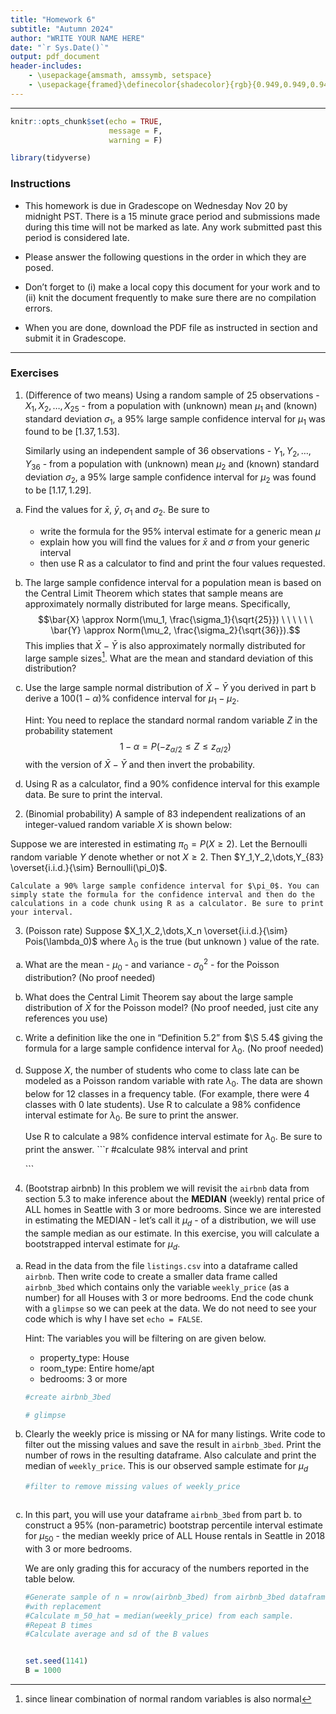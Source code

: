 ```yaml
---
title: "Homework 6"
subtitle: "Autumn 2024"
author: "WRITE YOUR NAME HERE"
date: "`r Sys.Date()`"
output: pdf_document
header-includes:
    - \usepackage{amsmath, amssymb, setspace}
    - \usepackage{framed}\definecolor{shadecolor}{rgb}{0.949,0.949,0.949}
---
```

\onehalfspacing

* * * 
```r
knitr::opts_chunk$set(echo = TRUE, 
                      message = F, 
                      warning = F)

library(tidyverse)

```



### Instructions

- This homework is due in Gradescope on Wednesday Nov 20 by midnight PST. There is a 15 minute grace period and submissions made during this time will not be marked as late. Any work submitted past this period is considered late.  

- Please answer the following questions in the order in which they are posed. 

- Don't forget to (i) make a local copy this document for your work and to (ii) knit the document frequently to make sure there are no compilation errors. 

- When you are done, download the PDF file as instructed in section and submit it in Gradescope. 

* * *



### Exercises 

1. (Difference of two means) Using a random sample of 25 observations - $X_1,X_2,\dots,X_{25}$ -  from a  population with (unknown) mean $\mu_1$ and (known) standard deviation $\sigma_1$, a 95\% large sample confidence interval for $\mu_1$ was found to be $[1.37, 1.53]$. 

   Similarly using an independent sample of 36 observations - $Y_1, Y_2, \dots, Y_{36}$ - from a population with (unknown) mean $\mu_2$ and (known) standard deviation $\sigma_2$, a 95\% large sample confidence interval for $\mu_2$ was found to be $[1.17, 1.29]$.

a. Find the values for $\bar{x}$, $\bar{y}$, $\sigma_1$ and $\sigma_2$. Be sure to 
   - write the formula for the 95\% interval estimate for a generic mean $\mu$ 
   - explain how you will find the values for $\bar{x}$ and $\sigma$ from your generic interval
   - then use R as a calculator to find and print the four values requested. 

b. The large sample confidence interval for a population mean is based on the Central Limit Theorem which states that sample means are approximately normally distributed for large means. Specifically, 
$$\bar{X} \approx Norm(\mu_1, \frac{\sigma_1}{\sqrt{25}}) \ \ \  \ \ \ \bar{Y} \approx Norm(\mu_2, \frac{\sigma_2}{\sqrt{36}}).$$
This implies that $\bar{X} - \bar{Y}$ is also approximately normally distributed for large sample sizes^[since linear combination of normal random variables is also normal]. What are the mean and standard deviation of this distribution? 


c. Use the large sample normal distribution of $\bar{X} - \bar{Y}$ you derived in part b derive a $100 ( 1-\alpha)$\% confidence interval for $\mu_1- \mu_2$. 

    Hint: You need to replace the standard normal random variable $Z$ in the probability statement
    $$1-\alpha = P\left( -z_{\alpha/2} \leq Z \leq z_{\alpha/2} \right)$$
    with the \emph{standardized} version of $\bar{X} - \bar{Y}$ and then invert the probability.
    
d. Using R as a calculator, find a 90\% confidence interval for this example data. Be sure to print the interval.


2. (Binomial probability) A sample of 83 independent realizations of an integer-valued random variable $X$ is shown below:
\begin{table}[h]
\centering
\begin{tabular}{ccccccc} \\ \hline
value & 0 & 1 & 2 & 3 & 4 & 5 \\ \hline
frequency & 13 & 18 & 23 & 15 & 6 & 8 \\ \hline
\end{tabular}
\end{table}

Suppose we are interested in estimating $\pi_0 = P(X \geq 2)$. Let the Bernoulli random variable $Y$ denote whether or not $X \geq 2$. Then $Y_1,Y_2,\dots,Y_{83} \overset{i.i.d.}{\sim} Bernoulli(\pi_0)$. 

    Calculate a 90% large sample confidence interval for $\pi_0$. You can simply state the formula for the confidence interval and then do the calculations in a code chunk using R as a calculator. Be sure to print your interval.
 

    
3. (Poisson rate) Suppose $X_1,X_2,\dots,X_n \overset{i.i.d.}{\sim} Pois(\lambda_0)$ where $\lambda_0$ is the true (but unknown ) value of the rate. 
a. What are the mean - $\mu_0$ - and variance  - $\sigma_0^2$ - for the Poisson distribution? (No proof needed)

b. What does the Central Limit Theorem say about the large sample distribution of $\bar{X}$ for the Poisson model? (No proof needed, just cite any references you use)

c. Write a definition like the one in "Definition 5.2" from $\S 5.4$ giving the formula for a large sample confidence interval for $\lambda_0$. (No proof needed)

    \begin{shaded}
    \textbf{Definition 5.2 (Poisson)}

    \end{shaded}

d. Suppose $X$, the number of students who come to class late can be modeled as a Poisson random variable with rate $\lambda_0$. The data are shown below for 12 classes in a frequency table. (For example, there were 4 classes with 0 late students). Use R to calculate a 98\% confidence interval estimate for $\lambda_0$. Be sure to print the answer.

    \begin{tabular}{cccccc} 
    number of late students & 0 & 1 & 2 & 3 & 4 \\ \hline
    frequency &              4 & 4 & 2 & 1 & 1  \\ \hline
    \end{tabular}
    
    Use R to calculate a 98\% confidence interval estimate for $\lambda_0$. Be sure to print the answer.
    ```r
    #calculate 98% interval and print
    
    ```

4. (Bootstrap airbnb) In this problem we will revisit the `airbnb` data from section 5.3 to make inference about the **MEDIAN** (weekly) rental price of ALL homes in Seattle with 3 or more bedrooms. Since we are interested in estimating the MEDIAN - let's call it $\mu_d$ - of a distribution, we will use the sample median as our estimate.  In this exercise, you will calculate a bootstrapped interval estimate for $\mu_d$.

a. Read in the data from the file `listings.csv` into a dataframe called `airbnb`. Then write code to create a smaller data frame called `airbnb_3bed` which contains only the variable `weekly_price` (as a number) for all Houses with 3 or more bedrooms. End the code chunk with a `glimpse` so we can peek at the data. We do not need to see your code which is why I have set `echo = FALSE`.

    Hint: The variables you will be filtering on are given below. 

    - property_type: House
    - room_type: Entire home/apt
    - bedrooms: 3 or more 
  
    ```r
    #create airbnb_3bed

    # glimpse
    ```


b. Clearly the weekly price is missing or NA for many listings. Write code to filter out the missing values and save the result in `airbnb_3bed`. Print the number of rows in the resulting dataframe. Also calculate and print the median of `weekly_price`. This is our observed sample estimate for $\mu_d$


    ```r
    #filter to remove missing values of weekly_price 

    

    ```


c. In this part, you will use your dataframe `airbnb_3bed` from part b. to construct a 95% (non-parametric) bootstrap percentile interval estimate for $\mu_{50}$ - the median weekly price of ALL House rentals in Seattle in 2018 with 3 or more bedrooms. 

    We are only grading this for accuracy of the numbers reported in the table below.  

   
    ```r

    #Generate sample of n = nrow(airbnb_3bed) from airbnb_3bed dataframe
    #with replacement
    #Calculate m_50_hat = median(weekly_price) from each sample.
    #Repeat B times
    #Calculate average and sd of the B values 


    set.seed(1141)
    B = 1000
    ```
  
  
  
\begin{table}[h]
\centering
\caption{Bootstrapping Results (rounded to 3 decimal places) for estimating $\mu_{50}$ }
\begin{tabular}{|p{4in}|p{1in}| } \hline
Average of bootstrapped estimates of $\mu_{50}$ &  \\
S.D. of bootstrapped estimates of $\mu_{50}$ & \\
Bootstrap estimate of bias in the median as an estimator & \\
Bias-corrected sample estimate of $\mu_{50}$ & \\
Lower end point of 95\% bootstrap interval for $\mu_{50}$ & \\
Upper end point of 95\% bootstrap interval for $\mu_{50}$ & \\ \hline
\end{tabular}
\end{table}
